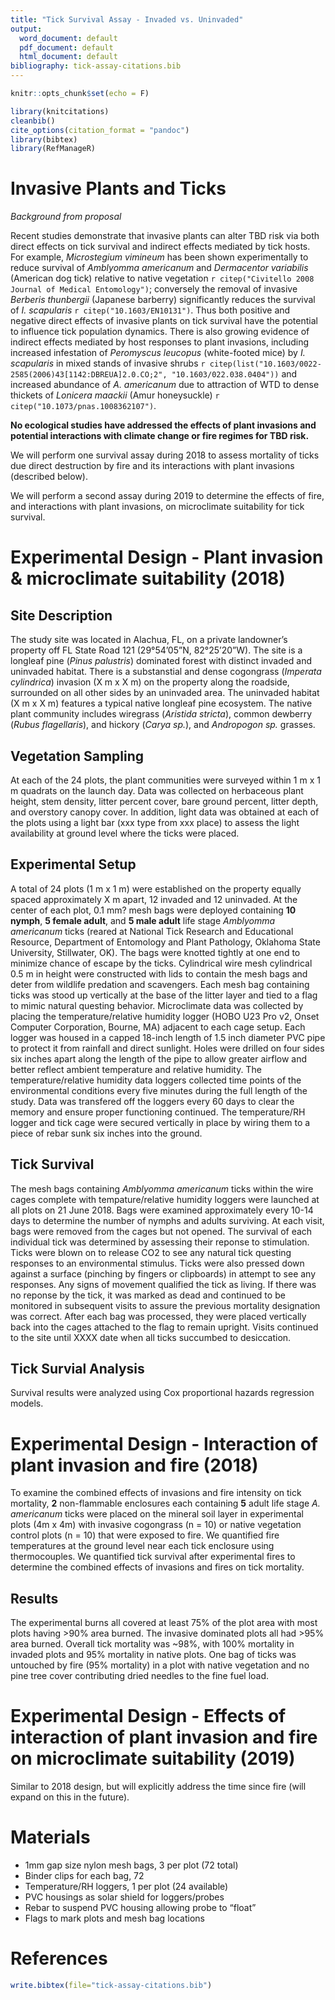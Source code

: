 ```yaml
---
title: "Tick Survival Assay - Invaded vs. Uninvaded"
output:
  word_document: default
  pdf_document: default
  html_document: default
bibliography: tick-assay-citations.bib
---
```


```r

knitr::opts_chunk$set(echo = F)

```

```r

library(knitcitations)
cleanbib()   
cite_options(citation_format = "pandoc")
library(bibtex)
library(RefManageR)

```

# Invasive Plants and Ticks 

*Background from proposal*  

Recent studies demonstrate that invasive plants can alter TBD risk via both direct effects on tick survival and indirect effects mediated by tick hosts. For example, *Microstegium vimineum* has been shown experimentally to reduce survival of *Amblyomma americanum* and *Dermacentor variabilis* (American dog tick) relative to native vegetation `r citep("Civitello 2008 Journal of Medical Entomology")`; conversely the removal of invasive *Berberis thunbergii* (Japanese barberry) significantly reduces the survival of *I. scapularis* `r citep("10.1603/EN10131")`. Thus both positive and negative direct effects of invasive plants on tick survival have the potential to influence tick population dynamics. There is also growing evidence of indirect effects mediated by host responses to plant invasions, including increased infestation of *Peromyscus leucopus* (white-footed mice) by *I. scapularis* in mixed stands of invasive shrubs `r citep(list("10.1603/0022-2585(2006)43[1142:DBREUA]2.0.CO;2", "10.1603/022.038.0404"))` and increased abundance of *A. americanum* due to attraction of WTD to dense thickets of *Lonicera maackii* (Amur honeysuckle) `r citep("10.1073/pnas.1008362107")`.

**No ecological studies have addressed the effects of plant invasions and potential interactions with climate change or fire regimes for TBD risk.**

We will perform one survival assay during 2018 to assess mortality of ticks due direct destruction by fire and its interactions with plant invasions (described below).

We will perform a second assay during 2019 to determine the effects of fire, and interactions with plant invasions, on microclimate suitability for tick survival.


# Experimental Design - Plant invasion & microclimate suitability (2018)

## Site Description

The study site was located in Alachua, FL, on a private landowner's property off FL State Road 121 (29°54'05"N, 82°25'20"W). The site is a longleaf pine (*Pinus palustris*) dominated forest with distinct invaded and uninvaded habitat. There is a substanstial and dense cogongrass (*Imperata cylindrica*) invasion (X m x X m) on the property along the roadside, surrounded on all other sides by an uninvaded area. The uninvaded habitat (X m x X m) features a typical native longleaf pine ecosystem. The native plant community includes wiregrass (*Aristida stricta*), common dewberry (*Rubus flagellaris*), and hickory (*Carya sp.*), and *Andropogon sp.* grasses.

## Vegetation Sampling

At each of the 24 plots, the plant communities were surveyed within 1 m x 1 m quadrats on the launch day. Data was collected on herbaceous plant height, stem density, litter percent cover, bare ground percent, litter depth, and overstory canopy cover. In addition, light data was obtained at each of the plots using a light bar (xxx type from xxx place) to assess the light availability at ground level where the ticks were placed. 

## Experimental Setup

A total of 24 plots (1 m x 1 m) were established on the property equally spaced approximately X m apart, 12 invaded and 12 uninvaded. At the center of each plot, 0.1 mm? mesh bags were deployed containing **10 nymph**, **5 female adult**, and **5 male adult** life stage *Amblyomma americanum* ticks (reared at National Tick Research and Educational Resource, Department of Entomology and Plant Pathology, Oklahoma State University, Stillwater, OK). The bags were knotted tightly at one end to minimize chance of escape by the ticks. Cylindrical wire mesh cylindrical 0.5 m in height were constructed with lids to contain the mesh bags and deter from wildlife predation and scavengers. Each mesh bag containing ticks was stood up vertically at the base of the litter layer and tied to a flag to mimic natural questing behavior. Microclimate data was collected by placing the temperature/relative humidity logger (HOBO U23 Pro v2, Onset Computer Corporation, Bourne, MA) adjacent to each cage setup. Each logger was housed in a capped 18-inch length of 1.5 inch diameter PVC pipe to protect it from rainfall and direct sunlight. Holes were drilled on four sides six inches apart along the length of the pipe to allow greater airflow and better reflect ambient temperature and relative humidity. The temperature/relative humidity data loggers collected time points of the environmental conditions every five minutes during the full length of the study. Data was transfered off the loggers every 60 days to clear the memory and ensure proper functioning continued. The temperature/RH logger and tick cage were secured vertically in place by wiring them to a piece of rebar sunk six inches into the ground.

## Tick Survival

The mesh bags containing *Amblyomma americanum* ticks within the wire cages complete with tempature/relative humidity loggers were launched at all plots on 21 June 2018. Bags were examined approximately every 10-14 days to determine the number of nymphs and adults surviving. At each visit, bags were removed from the cages but not opened. The survival of each individual tick was determined by assessing their reponse to stimulation. Ticks were blown on to release CO2 to see any natural tick questing responses to an environmental stimulus. Ticks were also pressed down against a surface (pinching by fingers or clipboards) in attempt to see any responses. Any signs of movement qualified the tick as living. If there was no reponse by the tick, it was marked as dead and continued to be monitored in subsequent visits to assure the previous mortality designation was correct. After each bag was processed, they were placed vertically back into the cages attached to the flag to remain upright. Visits continued to the site until XXXX date when all ticks succumbed to desiccation.

## Tick Survial Analysis

Survival results were analyzed using Cox proportional hazards regression models.


# Experimental Design - Interaction of plant invasion and fire (2018)

To examine the combined effects of invasions and fire intensity on tick mortality, **2** non-flammable enclosures each containing **5** adult life stage *A. americanum* ticks were placed on the mineral soil layer in experimental plots (4m x 4m) with invasive cogongrass (n = 10) or native vegetation control plots (n = 10) that were exposed to fire. We quantified fire temperatures at the ground level near each tick enclosure using thermocouples. We quantified tick survival after experimental fires to determine the combined effects of invasions and fires on tick mortality.

## Results

The experimental burns all covered at least 75% of the plot area with most plots having >90% area burned. The invasive dominated plots all had >95% area burned. Overall tick mortality was ~98%, with 100% mortality in invaded plots and 95% mortality in native plots. One bag of ticks was untouched by fire (95% mortality) in a plot with native vegetation and no pine tree cover contributing dried needles to the fine fuel load.


# Experimental Design - Effects of interaction of plant invasion and fire on microclimate suitability (2019)

Similar to 2018 design, but will explicitly address the time since fire (will expand on this in the future).

# Materials

- 1mm gap size nylon mesh bags, 3 per plot (72 total)
- Binder clips for each bag, 72
- Temperature/RH loggers, 1 per plot (24 available)
- PVC housings as solar shield for loggers/probes
- Rebar to suspend PVC housing allowing probe to "float"
- Flags to mark plots and mesh bag locations

# References
```r
write.bibtex(file="tick-assay-citations.bib")
```